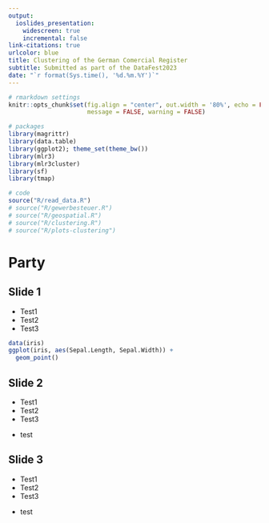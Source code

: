 ```yaml
---
output:
  ioslides_presentation:
    widescreen: true
    incremental: false
link-citations: true
urlcolor: blue
title: Clustering of the German Comercial Register
subtitle: Submitted as part of the DataFest2023
date: "`r format(Sys.time(), '%d.%m.%Y')`"
---
```


<style>
.build > * {
    -webkit-transition: opacity 0ms ease-in-out;
    -webkit-transition-delay: 0ms;
    -moz-transition: opacity 0ms ease-in-out 0ms;
    -o-transition: opacity 0ms ease-in-out 0ms;
    transition: opacity 0ms ease-in-out 0ms;
}
slides > slide.title-slide hgroup h1,
slides > slide.title-slide hgroup h2,
slides > slide.title-slide p,
slides > slide,
slides > slide hgroup h2 {
    color: black;
}
slides > slide.dark hgroup h2 {
    color: black;
    font-size: 72px;
    letter-spacing: 10;
}
table {
    caption-side: bottom
}
slides > slide:not(.nobackground):after {
  content: '';
}
</style>


```r
# rmarkdown settings
knitr::opts_chunk$set(fig.align = "center", out.width = '80%', echo = FALSE, cache = FALSE,
                      message = FALSE, warning = FALSE)

# packages
library(magrittr)
library(data.table)
library(ggplot2); theme_set(theme_bw())
library(mlr3)
library(mlr3cluster)
library(sf)
library(tmap)

# code
source("R/read_data.R")
# source("R/gewerbesteuer.R")
# source("R/geospatial.R")
# source("R/clustering.R")
# source("R/plots-clustering")
```

# Party

## Slide 1

<div class="notes">
* Test1
* Test2
* Test3
</div>

```r
data(iris)
ggplot(iris, aes(Sepal.Length, Sepal.Width)) +
  geom_point()
```

## Slide 2

<div class="notes">
* Test1
* Test2
* Test3
</div>

* test

## Slide 3

<div class="notes">
* Test1
* Test2
* Test3
</div>

* test

